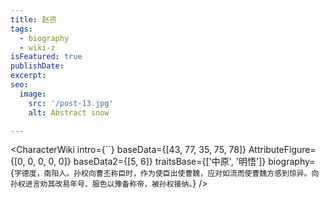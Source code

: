 ```yaml
---
title: 赵咨
tags:
  - biography
  - wiki-z
isFeatured: true
publishDate:
excerpt:
seo:
  image:
    src: '/post-13.jpg'
    alt: Abstract snow

---
```



<CharacterWiki
  intro={``}
  baseData={[43, 77, 35, 75, 78]}
  AttributeFigure={[0, 0, 0, 0, 0]}
  baseData2={[5, 6]}
  traitsBase={['中原', '明悟']}
  biography={`字德度，南阳人。孙权向曹丕称臣时，作为使臣出使曹魏，应对如流而使曹魏方感到惊异。向孙权进言劝其改易年号、服色以豫备称帝，被孙权接纳。`}
/>
